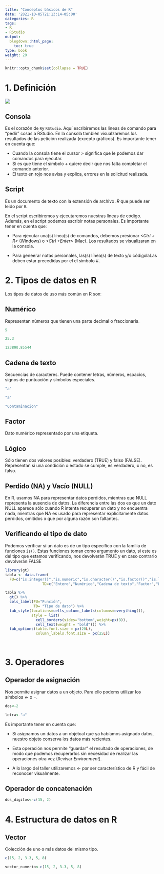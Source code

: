 ```yaml
---
title: "Conceptos básicos de R"
date: '2021-10-05T21:13:14-05:00'
categories: R
tags:
- R
- RStudio
output:
  blogdown::html_page:
    toc: true
type: book
weight: 20
---
```

```r
knitr::opts_chunk$set(collapse = TRUE)
```

# 1. Definición

![](/docencia/MMAD109/Sesion01_1_files/RSTUDIO.png)

## Consola

Es el corazón de `R`y `RStudio`. Aquí escribiremos las lineas de comando para "pedir" cosas a RStudio. En la consola también visualzaremos los resultados de las petición realizada (excepto gráficos). Es importante tener en cuenta que:
  
  + Cuando la consola tiene el cursor *>* significa que le podemos dar comandos para ejecutar.
  + Si es que tiene el símbolo *+* quiere decir que nos falta completar el comando anterior. 
  + El texto en rojo nos avisa y explica, errores en la solicitud realizada.
  
## Script
Es un documento de texto con la extensión de archivo *.R* que puede ser leido por `R`. 

En el script escribiremos y ejecutaremos nuestras líneas de código. Además, en el script podemos escribir notas personales. Es importante tener en cuenta que:

* Para ejecutar una(s) línea(s) de comandos, debemos presionar *<Ctrl + R>* (Windows) o *<Ctrl +Enter>* (Mac). Los resultados se visualizaran en la consola.

* Para geneerar notas personales, las(s) línea(s) de texto y/o códigolaLas deben estar precedidas por el el símbolo *#*.

# 2. Tipos de datos en R

Los tipos de datos de uso más común en R son:

## Numérico
Representan números que tienen una parte decimal o fraccionaria.

```r
5

25.3

123890.85544
```

## Cadena de texto
Secuencias de caracteres. Puede contener letras, números, espacios, signos de puntuación y símbolos especiales.

```r
"a"

"a"

"Contaminacion"
```

## Factor
Dato numérico representado por una etiqueta.

## Lógico
Sólo tienen dos valores posibles: verdadero (TRUE) y falso (FALSE). Representan si una condición o estado se cumple, es verdadero, o no, es falso.

## Perdido (NA) y Vacío (NULL)
En R, usamos NA para representar datos perdidos, mientras que NULL representa la ausencia de datos. La diferencia entre las dos es que un dato NULL aparece sólo cuando R intenta recuperar un dato y no encuentra nada, mientras que NA es usado para representar explícitamente datos perdidos, omitidos o que por alguna razón son faltantes.


## Verificando el tipo de dato
Podemos verificar si un dato es de un tipo específico con la familia de funciones `is()`. Estas funciones toman como argumento un dato, si este es del tipo que estamos verificando, nos devolverán TRUE y en caso contrario devolverán FALSE



```r
library(gt)
tabla <- data.frame(
  FU=c("is.integer()","is.numeric","is.character()","is.factor()","is.logical()","is.na()","is.null()" ),
                 TD=c("Entero","Numérico","Cadena de texto","Factor","Lógico","NA","NULL"))

tabla %>%
  gt() %>% 
  cols_label(FU="Función",
             TD= "Tipo de dato") %>%
  tab_style(locations=cells_column_labels(columns=everything()),
            style = list(
              cell_borders(sides="bottom",weight=px(3)),
              cell_text(weight = "bold"))) %>%
  tab_options(table.font.size = px(20L),
              column_labels.font.size = px(25L))
  
  
```

# 3. Operadores



## Operador de asignación
Nos permite asignar datos a un objeto. Para ello podems utilizar los símbolos *<-* o *=*.


```r
dos<-2

letra<-"a"
```


Es importante tener en cuenta que:

* Si asignamos un datos a un objetoal que ya habíamos asignado datos, nuestro objeto conserva los datos más recientes.

* Esta operación nos permite “guardar” el resultado de operaciones, de modo que podemos recuperarlos sin necesidad de realizar las operaciones otra vez (Revisar *Environment*).

* A lo largo del taller utilizaremos *<-* por ser característico de R y fácil de reconocer visualmente.

## Operador de concatenación

```r
dos_digitos<-c(15, 2)
```

# 4. Estructura de datos en R

## Vector
Colección de uno o más datos del mismo tipo.

```r
c(15, 2, 3.3, 5, 8)
```


```r
vector_numerio<-c(15, 2, 3.3, 5, 8)
```


